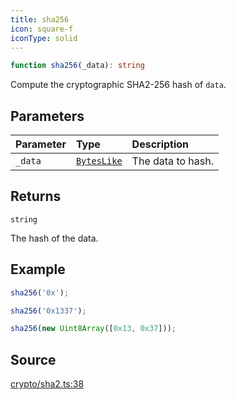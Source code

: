 ```yaml
---
title: sha256
icon: square-f
iconType: solid
---
```


```ts
function sha256(_data): string
```

Compute the cryptographic SHA2-256 hash of `data`.

## Parameters

| Parameter | Type | Description |
| :------ | :------ | :------ |
| `_data` | [`BytesLike`](/sdk/content/type-aliases/BytesLike) | The data to hash. |

## Returns

`string`

The hash of the data.

## Example

```ts
sha256('0x');

sha256('0x1337');

sha256(new Uint8Array([0x13, 0x37]));
```

## Source

[crypto/sha2.ts:38](https://github.com/dominant-strategies/quais.js/blob/b2ac1fd0778919e5fee7e72ee1eb16f6f0ceca10/src/crypto/sha2.ts#L38)

